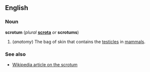 ==English==
===Noun===
'''scrotum''' (''plural'' '''[[scrota]]''' ''or'' '''scrotums''')

#(''anatomy'') The bag of skin that contains the [[testicle]]s in [[mammal]]s.

===See also===
*[[w:scrotum|Wikipedia article on the scrotum]]